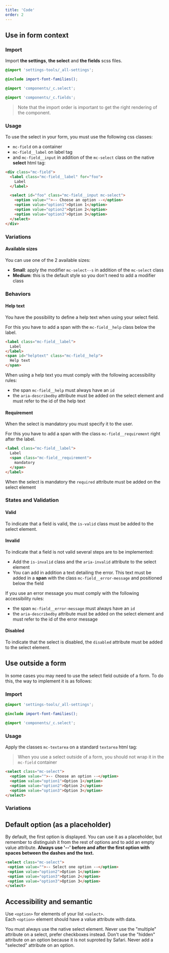 ```yaml
---
title: 'Code'
order: 2
---
```


## Use in form context

### Import

Import **the settings**, **the select** and **the fields** scss files.

```scss
@import 'settings-tools/_all-settings';

@include import-font-families();

@import 'components/_c.select';

@import 'components/_c.fields';
```

> Note that the import order is important to get the right rendering of the component.

### Usage

To use the select in your form, you must use the following css classes:

- `mc-field` on a container
- `mc-field__label` on label tag
- and `mc-field__input` in addition of the `mc-select` class on the native **select** html tag:

```html
<div class="mc-field">
  <label class="mc-field__label" for="foo">
    Label
  </label>

  <select id="foo" class="mc-field__input mc-select">
    <option value="">-- Choose an option --</option>
    <option value="option1">Option 1</option>
    <option value="option2">Option 2</option>
    <option value="option3">Option 3</option>
  </select>
</div>
```

<Preview path="default" />

### Variations

#### Available sizes

You can use one of the 2 available sizes:

- **Small**: apply the modifier `mc-select--s` in addition of the `mc-select` class
- **Medium**: this is the default style so you don't need to add a modifier class

<Preview path="sizes" />

### Behaviors

#### Help text

You have the possibility to define a help text when using your select field.

For this you have to add a span with the `mc-field__help` class below the label.

```html
<label class="mc-field__label">
  Label
</label>
<span id="helptext" class="mc-field__help">
  Help text
</span>
```

<Highlight theme="tips" title="Accessibility rules">

  When using a help text you must comply with the following accessibility rules:
  - the span `mc-field__help` must always have an `id`
  - the `aria-describedby` attribute must be added on the select element and must refer to the id of the help text

</Highlight>

<Preview path="help-text" />

#### Requirement

When the select is mandatory you must specify it to the user.

For this you have to add a span with the class `mc-field__requirement` right after the label.

```html
<label class="mc-field__label">
  Label
  <span class="mc-field__requirement">
    mandatory
  </span>
</label>
```

<Highlight theme="tips" title="Semantic rule">

  When the select is mandatory the `required` attribute must be added on the select element

</Highlight>

<Preview path="requirement" />

### States and Validation

#### Valid

To indicate that a field is valid, the `is-valid` class must be added to the select element.

<Preview path="valid" />

#### Invalid

To indicate that a field is not valid several steps are to be implemented:

- Add the `is-invalid` class and the `aria-invalid` attribute to the select element
- You can add in addition a text detailing the error. This text must be added in a **span** with the class `mc-field__error-message` and positioned below the field

<Highlight theme="tips" title="Accessibility rules">

  If you use an error message you must comply with the following accessibility rules:
  - the span `mc-field__error-message` must always have an `id`
  - the `aria-describedby` attribute must be added on the select element and must refer to the id of the error message

</Highlight>

<Preview path="invalid" />

#### Disabled

To indicate that the select is disabled, the `disabled` attribute must be added to the select element.

<Preview path="disabled" />

## Use outside a form

In some cases you may need to use the select field outside of a form. To do this, the way to implement it is as follows:

### Import

```scss
@import 'settings-tools/_all-settings';

@include import-font-families();

@import 'components/_c.select';
```

### Usage

Apply the classes `mc-textarea` on a standard `textarea` html tag:

> When you use a select outside of a form, you should not wrap it in the `mc-field` container

```html
<select class="mc-select">
  <option value="">-- Choose an option --</option>
  <option value="option1">Option 1</option>
  <option value="option2">Option 2</option>
  <option value="option3">Option 3</option>
</select>
```

<Preview path="single" />

### Variations

<Preview path="select-all-states" nude />

## Default option (as a placeholder)
 By default, the first option is displayed. You can use it as a placeholder, but remember to distinguish it from the rest of options and to add an empty value attribute. **Always use '--' before and after the first option with spaces between the dashes and the text.**
 
 ```html
<select class="mc-select">
  <option value="">-- Select one option --</option>
  <option value="option2">Option 1</option>
  <option value="option3">Option 2</option>
  <option value="option3">Option 3</option>
</select>
```

## Accessibility and semantic

Use `<option>` for elements of your list `<select>`.<br />
Each `<option>` element should have a value attribute with data.
 

<HintItem>
  You must always use the native select element.
</HintItem>

<HintItem dont>
  Never use the "multiple" attribute on a select, prefer checkboxes instead.
</HintItem>

<HintItem dont>
  Don't use the "hidden" attribute on an option because it is not suproted by Safari.
</HintItem>

<HintItem dont>
  Never add a "selected" attribute on an option.
 </HintItem>